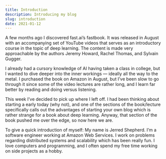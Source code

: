 ```yaml
---
title: Introduction
description: Introducing my blog
slug: introduction
date: 2021-01-12
---
```


A few months ago I discovered fast.ai’s fastbook. It was released in August with an accompanying set of YouTube videos that serves as an introductory course in the topic of deep learning. The content is made very approachable by the authors Jeremy Howard, Rachel Thomas, and Sylvain Gugger.

I already had a cursory knowledge of AI having taken a class in college, but I wanted to dive deeper into the inner workings — ideally all the way to the metal. I purchased the book on Amazon in August, but I’ve been slow to go through it since some of the video lectures are rather long, and I learn far better by reading and doing versus listening.

This week I’ve decided to pick up where I left off. I had been thinking about starting a early today (why not), and one of the sections of the book/lecture specifically calls out the advantages of starting your own blog which is rather strange for a book about deep learning. Anyway, that section of the book pushed me over the edge, so now here we are.

To give a quick introduction of myself: My name is Jerred Shepherd. I’m a software engineer working at Amazon Web Services. I work on problems regarding distributed systems and scalability which has been really fun. I love computers and programming, and I often spend my free time working on side projects as a hobby.
